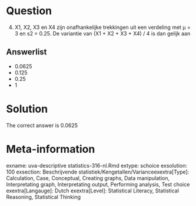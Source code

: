 Question
========

4. X1, X2, X3 en X4 zijn onafhankelijke trekkingen uit een verdeling met µ = 3 en s2 = 0.25. De variantie van (X1 + X2 + X3 + X4) / 4 is dan gelijk aan 

Answerlist
----------
* 0.0625
* 0.125
* 0.25
* 1

Solution
========

The correct answer is  0.0625 

Meta-information
================
exname: uva-descriptive statistics-316-nl.Rmd 
extype: schoice 
exsolution: 100 
exsection: Beschrijvende statistiek/Kengetallen/Varianceexextra[Type]: Calculation, Case, Conceptual, Creating graphs, Data manipulation, Interpretating graph, Interpretating output, Performing analysis, Test choice 
exextra[Langauge]: Dutch 
exextra[Level]: Statistical Literacy, Statistical Reasoning, Statistical Thinking 
